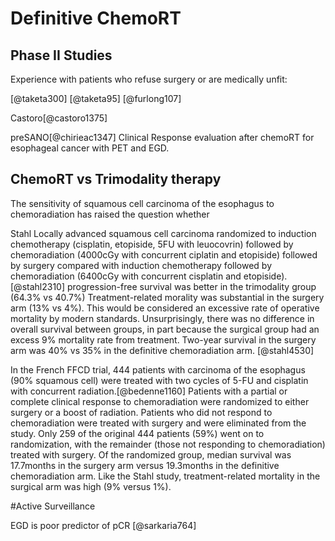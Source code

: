 # Definitive ChemoRT

## Phase II Studies

Experience with patients who refuse surgery or are medically unfit:

[@taketa300] [@taketa95] [@furlong107]

Castoro[@castoro1375]

preSANO[@chirieac1347] Clinical Response evaluation after chemoRT for esophageal cancer with PET and EGD.

## ChemoRT vs Trimodality therapy

The sensitivity of squamous cell carcinoma of the esophagus to chemoradiation has raised the question whether

Stahl Locally advanced squamous cell carcinoma randomized to induction chemotherapy (cisplatin, etopiside, 5FU with leuocovrin) followed by chemoradiation (4000cGy with concurrent ciplatin and etopiside) followed by surgery compared with induction chemotherapy followed by chemoradiation (6400cGy with concurrent cisplatin and etopiside).[@stahl2310] progression-free survival was better in the trimodality group (64.3% vs 40.7%) Treatment-related morality was substantial in the surgery arm (13% vs 4%). This would be considered an excessive rate of operative mortality by modern standards. Unsurprisingly, there was no difference in overall survival between groups, in part because the surgical group had an excess 9% mortality rate from treatment. Two-year survival in the surgery arm was 40% vs 35% in the definitive chemoradiation arm. [@stahl4530]

In the French FFCD trial, 444 patients with carcinoma of the esophagus (90% squamous cell) were treated with two cycles of 5-FU and cisplatin with concurrent radiation.[@bedenne1160] Patients with a partial or complete clinical response to chemoradiation were randomized to either surgery or a boost of radiation. Patients who did not respond to chemoradiation were treated with surgery and were eliminated from the study. Only 259 of the original 444 patients (59%) went on to randomization, with the remainder (those not responding to chemoradiation) treated with surgery. Of the randomized group, median survival was 17.7months in the surgery arm versus 19.3months in the definitive chemoradiation arm. Like the Stahl study, treatment-related mortality in the surgical arm was high (9% versus 1%).

\#Active Surveillance

EGD is poor predictor of pCR [@sarkaria764]

